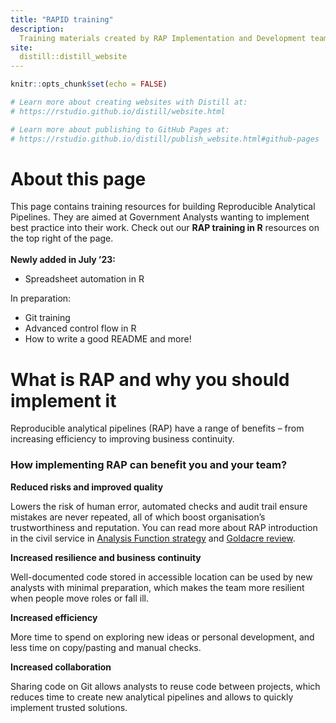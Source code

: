 ```yaml
---
title: "RAPID training"
description:
  Training materials created by RAP Implementation and Development team
site:
  distill::distill_website
---
```


```r
knitr::opts_chunk$set(echo = FALSE)

# Learn more about creating websites with Distill at:
# https://rstudio.github.io/distill/website.html

# Learn more about publishing to GitHub Pages at:
# https://rstudio.github.io/distill/publish_website.html#github-pages

```
# About this page
This page contains training resources for building Reproducible Analytical Pipelines. They are aimed at Government Analysts wanting to implement best practice into their work. Check out our <b>RAP training in R</b> resources on the top right of the page.
<br><br>
<b> Newly added in July '23:</b>

* Spreadsheet automation in R

In preparation:

* Git training
* Advanced control flow in R
* How to write a good README and more!

# What is RAP and why you should implement it

Reproducible analytical pipelines (RAP) have a range of benefits – from increasing efficiency to improving business continuity.


### How implementing RAP can benefit you and your team? 

**Reduced risks and improved quality**

Lowers the risk of human error, automated checks and audit trail ensure mistakes are never repeated, all of which boost organisation's trustworthiness and reputation. 
You can read more about RAP introduction in the civil service in [Analysis Function strategy](https://analysisfunction.civilservice.gov.uk/policy-store/reproducible-analytical-pipelines-strategy/) and [Goldacre review](https://www.goldacrereview.org/). 

**Increased resilience and business continuity**

Well-documented code stored in accessible location can be used by new analysts with minimal preparation, which makes the team more resilient when people move roles or fall ill. 

**Increased efficiency** 

More time to spend on exploring new ideas or personal development, and less time on copy/pasting and manual checks. 

**Increased collaboration**

Sharing code on Git allows analysts to reuse code between projects, which reduces time to create new analytical pipelines and allows to quickly implement trusted solutions. 

 
